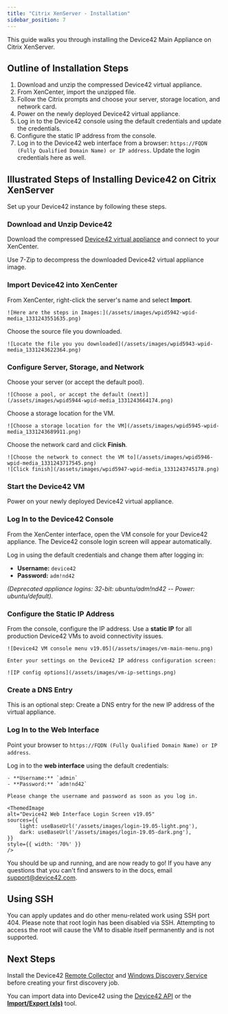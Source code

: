 ```yaml
---
title: "Citrix XenServer - Installation"
sidebar_position: 7
---
```



This guide walks you through installing the Device42 Main Appliance on Citrix XenServer.

## Outline of Installation Steps

1. Download and unzip the compressed Device42 virtual appliance.
2. From XenCenter, import the unzipped file.
3. Follow the Citrix prompts and choose your server, storage location, and network card.
4. Power on the newly deployed Device42 virtual appliance.
5. Log in to the Device42 console using the default credentials and update the credentials.
6. Configure the static IP address from the console.
7. Log in to the Device42 web interface from a browser: `https://FQDN (Fully Qualified Domain Name) or IP address`. Update the login credentials here as well.

## Illustrated Steps of Installing Device42 on Citrix XenServer

Set up your Device42 instance by following these steps.

### Download and Unzip Device42

Download the compressed [Device42 virtual appliance](https://www.device42.com/download/) and connect to your XenCenter.

Use 7-Zip to decompress the downloaded Device42 virtual appliance image.

### Import Device42 into XenCenter

From XenCenter, right-click the server's name and select **Import**.

    ![Here are the steps in Images:](/assets/images/wpid5942-wpid-media_1331243551635.png)

Choose the source file you downloaded.

    ![Locate the file you you downloaded](/assets/images/wpid5943-wpid-media_1331243622364.png)

### Configure Server, Storage, and Network

Choose your server (or accept the default pool).

    ![Choose a pool, or accept the default (next)](/assets/images/wpid5944-wpid-media_1331243664174.png)

Choose a storage location for the VM.

    ![Choose a storage location for the VM](/assets/images/wpid5945-wpid-media_1331243689911.png)

Choose the network card and click **Finish**.

    ![Choose the network to connect the VM to](/assets/images/wpid5946-wpid-media_1331243717545.png)
    ![Click finish](/assets/images/wpid5947-wpid-media_1331243745178.png)

### Start the Device42 VM

Power on your newly deployed Device42 virtual appliance.

### Log In to the Device42 Console

From the XenCenter interface, open the VM console for your Device42 appliance. The Device42 console login screen will appear automatically.

Log in using the default credentials and change them after logging in: 

   - **Username:** `device42`
   - **Password:** `adm!nd42`

_(Deprecated appliance logins: 32-bit: ubuntu/adm!nd42 -- Power: ubuntu/default)._

### Configure the Static IP Address

From the console, configure the IP address. Use a **static IP** for all production Device42 VMs to avoid connectivity issues.

    ![Device42 VM console menu v19.05](/assets/images/vm-main-menu.png)

    Enter your settings on the Device42 IP address configuration screen:

    ![IP config options](/assets/images/vm-ip-settings.png)

### Create a DNS Entry

This is an optional step: Create a DNS entry for the new IP address of the virtual appliance.

### Log In to the Web Interface

Point your browser to `https://FQDN (Fully Qualified Domain Name) or IP address`.

Log in to the **web interface** using the default credentials:

    - **Username:** `admin`
    - **Password:** `adm!nd42`

    Please change the username and password as soon as you log in.

    <ThemedImage
    alt="Device42 Web Interface Login Screen v19.05"
    sources={{
        light: useBaseUrl('/assets/images/login-19.05-light.png'),
        dark: useBaseUrl('/assets/images/login-19.05-dark.png'),
    }}
    style={{ width: '70%' }}
    />

You should be up and running, and are now ready to go! If you have any questions that you can't find answers to in the docs, email [support@device42.com](mailto:support@device42.com).

## Using SSH

You can apply updates and do other menu-related work using SSH port 404. Please note that root login has been disabled via SSH. Attempting to access the root will cause the VM to disable itself permanently and is not supported.

## Next Steps

Install the Device42 [Remote Collector](remote-collector-rc-installation.mdx) and [Windows Discovery Service](windows-discovery-service-installation.mdx) before creating your first discovery job.

You can import data into Device42 using the [Device42 API](https://api.device42.com/) or the [**Import/Export (xls)**](/getstarted/tutorials/tutorial-loading-data-using-spreadsheets.mdx) tool.
